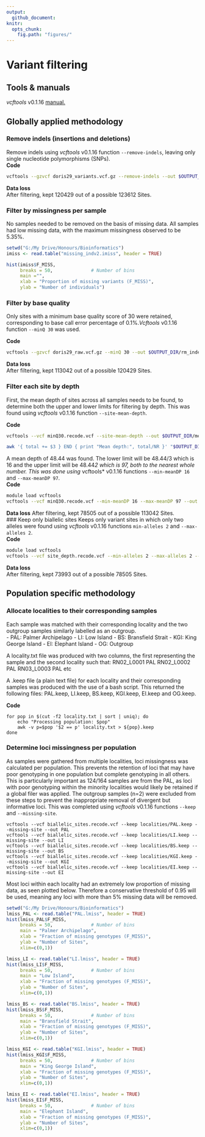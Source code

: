 ```yaml
---
output:
  github_document:
knitr:
  opts_chunk:
    fig.path: "figures/"
---
```

# Variant filtering  

## Tools & manuals  
*vcftools* v0.1.16 [manual.](https://vcftools.github.io/man_latest.html)  

## Globally applied methodology  

### Remove indels (insertions and deletions)  
Remove indels using *vcftools* v0.1.16 function ```--remove-indels```, leaving only single nucleotide polymorphisms (SNPs).   
**Code**  
```bash
vcftools --gzvcf doris29_variants.vcf.gz --remove-indels --out $OUTPUT_DIR/rm_indels.vcf --recode --recode-INFO-all
```   
**Data loss**  
After filtering, kept 120429 out of a possible 123612 Sites.  

### Filter by missingness per sample  
No samples needed to be removed on the basis of missing data. All samples had low missing data, with the maximum missingness observed to be 5.35%.  
```r
setwd("G:/My Drive/Honours/Bioinformatics")
imiss <- read.table("missing_indv2.imiss", header = TRUE)

hist(imiss$F_MISS,
     breaks = 50,              # Number of bins
     main ="",
     xlab = "Proportion of missing variants (F_MISS)",
     ylab = "Number of individuals")

```  

### Filter by base quality  
Only sites with a minimum base quality score of 30 were retained, corresponding to base call error percentage of 0.1%.*Vcftools* v0.1.16 function ```--minQ 30``` was used.  

**Code**  
```bash
vcftools --gzvcf doris29_raw.vcf.gz --minQ 30 --out $OUTPUT_DIR/rm_indels.vcf --recode --recode-INFO-all
```  
**Data loss**  
After filtering, kept 113042 out of a possible 120429 Sites.   

### Filter each site by depth
First, the mean depth of sites across all samples needs to be found, to determine both the upper and lower limits for filtering by depth. This was found using *vcftools* v0.1.16 function ```--site-mean-depth```.  

**Code**  
```bash
vcftools --vcf minQ30.recode.vcf --site-mean-depth --out $OUTPUT_DIR/meanDP

awk '{ total += $3 } END { print "Mean depth:", total/NR }' "$OUTPUT_DIR/meanDP.ldepth.mean"
```   
A mean depth of 48.44 was found. The lower limit will be 48.44/3 which is 16 and the upper limit will be 48.44*2 which is 97, both to the nearest whole number. This was done using *vcftools* v0.1.16 functions ```--min-meanDP 16``` and ```--max-meanDP 97```.  
**Code**  
```bash
module load vcftools
vcftools --vcf minQ30.recode.vcf --min-meanDP 16 --max-meanDP 97 --out $OUTPUT_DIR/site_depth --recode --recode-INFO-all
```   
**Data loss**
After filtering, kept 78505 out of a possible 113042 Sites.  
### Keep only biallelic sites
Keeps only variant sites in which only two alleles were found using *vcftools* v0.1.16 functions ```min-alleles 2``` and ```--max-alleles 2```.  
**Code**  
```bash
module load vcftools
vcftools --vcf site_depth.recode.vcf --min-alleles 2 --max-alleles 2 --out $OUTPUT_DIR/biallelic_sites --recode --recode-INFO-all
```  
**Data loss**  
After filtering, kept 73993 out of a possible 78505 Sites.  


## Population specific methodology

### Allocate localities to their corresponding samples  
Each sample was matched with their corresponding locality and the two outgroup samples similarly labelled as an outgroup.  
- PAL: Palmer Archipelago
- LI: Low Island
- BS: Bransfield Strait
- KGI: King George Island
- EI: Elephant Island
- OG: Outgroup

A locality.txt file was produced with two columns, the first representing the sample and the second locality such that:
RN02_L0001  PAL
RN02_L0002  PAL
RN03_L0003  PAL
etc  

A .keep file (a plain text file) for each locality and their corresponding samples was produced with the use of a bash script. This returned the following files: PAL.keep, LI.keep, BS.keep, KGI.keep, EI.keep and OG.keep.  

**Code**
```
for pop in $(cut -f2 locality.txt | sort | uniq); do
    echo "Processing population: $pop"
    awk -v p=$pop '$2 == p' locality.txt > ${pop}.keep
done
```
### Determine loci missingness per population

As samples were gathered from multiple localities, loci missingness was calculated per population. This prevents the retention of loci that may have poor genotyping in one population but complete genotyping in all others. This is particularly important as 124/164 samples are from the PAL, as loci with poor genotyping within the minority localities would likely be retained if a global filer was applied. The outgroup samples (n=2) were excluded from these steps to prevent the inappropriate removal of divergent but informative loci. This was completed using *vcftools* v0.1.16 functions ```--keep``` and ```--missing-site```.  

```
vcftools --vcf biallelic_sites.recode.vcf --keep localities/PAL.keep --missing-site --out PAL
vcftools --vcf biallelic_sites.recode.vcf --keep localities/LI.keep --missing-site --out LI
vcftools --vcf biallelic_sites.recode.vcf --keep localities/BS.keep --missing-site --out BS
vcftools --vcf biallelic_sites.recode.vcf --keep localities/KGI.keep --missing-site --out KGI
vcftools --vcf biallelic_sites.recode.vcf --keep localities/EI.keep --missing-site --out EI
```

Most loci within each locality had an extremely low proportion of missing data, as seen plotted below. Therefore a conservative threshold of 0.95 will be used, meaning any loci with more than 5% missing data will be removed.
```r
setwd("G:/My Drive/Honours/Bioinformatics")
lmiss_PAL <- read.table("PAL.lmiss", header = TRUE)
hist(lmiss_PAL$F_MISS,
     breaks = 50,              # Number of bins
     main = "Palmer Archipelago",
     xlab = "Fraction of missing genotypes (F_MISS)",
     ylab = "Number of Sites",
     xlim=c(0,1))

lmiss_LI <- read.table("LI.lmiss", header = TRUE)
hist(lmiss_LI$F_MISS,
     breaks = 50,              # Number of bins
     main = "Low Island",
     xlab = "Fraction of missing genotypes (F_MISS)",
     ylab = "Number of Sites",
     xlim=c(0,1))

lmiss_BS <- read.table("BS.lmiss", header = TRUE)
hist(lmiss_BS$F_MISS,
     breaks = 50,              # Number of bins
     main = "Bransfield Strait",
     xlab = "Fraction of missing genotypes (F_MISS)",
     ylab = "Number of Sites",
     xlim=c(0,1))

lmiss_KGI <- read.table("KGI.lmiss", header = TRUE)
hist(lmiss_KGI$F_MISS,
     breaks = 50,              # Number of bins
     main = "King George Island",
     xlab = "Fraction of missing genotypes (F_MISS)",
     ylab = "Number of Sites",
     xlim=c(0,1))

lmiss_EI <- read.table("EI.lmiss", header = TRUE)
hist(lmiss_EI$F_MISS,
     breaks = 50,              # Number of bins
     main = "Elephant Island",
     xlab = "Fraction of missing genotypes (F_MISS)",
     ylab = "Number of Sites",
     xlim=c(0,1))

```  
